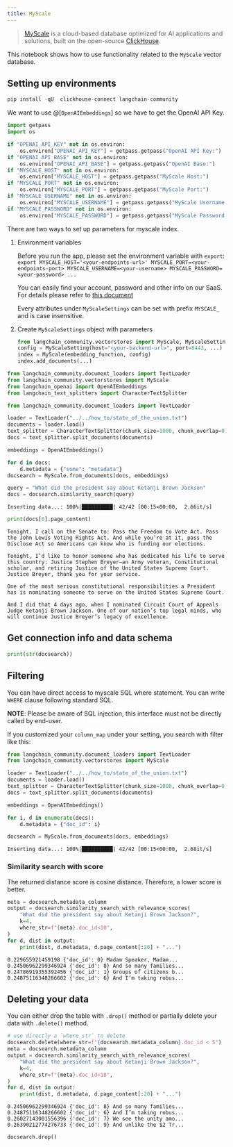 ```yaml
---
title: MyScale
---
```


>[MyScale](https://docs.myscale.com/en/overview/) is a cloud-based database optimized for AI applications and solutions, built on the open-source [ClickHouse](https://github.com/ClickHouse/ClickHouse).

This notebook shows how to use functionality related to the `MyScale` vector database.

## Setting up environments

```python
pip install -qU  clickhouse-connect langchain-community
```

We want to use @[`OpenAIEmbeddings`] so we have to get the OpenAI API Key.

```python
import getpass
import os

if "OPENAI_API_KEY" not in os.environ:
    os.environ["OPENAI_API_KEY"] = getpass.getpass("OpenAI API Key:")
if "OPENAI_API_BASE" not in os.environ:
    os.environ["OPENAI_API_BASE"] = getpass.getpass("OpenAI Base:")
if "MYSCALE_HOST" not in os.environ:
    os.environ["MYSCALE_HOST"] = getpass.getpass("MyScale Host:")
if "MYSCALE_PORT" not in os.environ:
    os.environ["MYSCALE_PORT"] = getpass.getpass("MyScale Port:")
if "MYSCALE_USERNAME" not in os.environ:
    os.environ["MYSCALE_USERNAME"] = getpass.getpass("MyScale Username:")
if "MYSCALE_PASSWORD" not in os.environ:
    os.environ["MYSCALE_PASSWORD"] = getpass.getpass("MyScale Password:")
```

There are two ways to set up parameters for myscale index.

1. Environment variables

    Before you run the app, please set the environment variable with `export`:
        `export MYSCALE_HOST='<your-endpoints-url>' MYSCALE_PORT=<your-endpoints-port> MYSCALE_USERNAME=<your-username> MYSCALE_PASSWORD=<your-password> ...`

    You can easily find your account, password and other info on our SaaS. For details please refer to [this document](https://docs.myscale.com/en/cluster-management/)

    Every attributes under `MyScaleSettings` can be set with prefix `MYSCALE_` and is case insensitive.

2. Create `MyScaleSettings` object with parameters

    ```python
    from langchain_community.vectorstores import MyScale, MyScaleSettings
    config = MyScaleSetting(host="<your-backend-url>", port=8443, ...)
    index = MyScale(embedding_function, config)
    index.add_documents(...)
    ```

```python
from langchain_community.document_loaders import TextLoader
from langchain_community.vectorstores import MyScale
from langchain_openai import OpenAIEmbeddings
from langchain_text_splitters import CharacterTextSplitter
```

```python
from langchain_community.document_loaders import TextLoader

loader = TextLoader("../../how_to/state_of_the_union.txt")
documents = loader.load()
text_splitter = CharacterTextSplitter(chunk_size=1000, chunk_overlap=0)
docs = text_splitter.split_documents(documents)

embeddings = OpenAIEmbeddings()
```

```python
for d in docs:
    d.metadata = {"some": "metadata"}
docsearch = MyScale.from_documents(docs, embeddings)

query = "What did the president say about Ketanji Brown Jackson"
docs = docsearch.similarity_search(query)
```

```output
Inserting data...: 100%|██████████| 42/42 [00:15<00:00,  2.66it/s]
```

```python
print(docs[0].page_content)
```

```output
Tonight. I call on the Senate to: Pass the Freedom to Vote Act. Pass the John Lewis Voting Rights Act. And while you’re at it, pass the Disclose Act so Americans can know who is funding our elections.

Tonight, I’d like to honor someone who has dedicated his life to serve this country: Justice Stephen Breyer—an Army veteran, Constitutional scholar, and retiring Justice of the United States Supreme Court. Justice Breyer, thank you for your service.

One of the most serious constitutional responsibilities a President has is nominating someone to serve on the United States Supreme Court.

And I did that 4 days ago, when I nominated Circuit Court of Appeals Judge Ketanji Brown Jackson. One of our nation’s top legal minds, who will continue Justice Breyer’s legacy of excellence.
```

## Get connection info and data schema

```python
print(str(docsearch))
```

## Filtering

You can have direct access to myscale SQL where statement. You can write `WHERE` clause following standard SQL.

**NOTE**: Please be aware of SQL injection, this interface must not be directly called by end-user.

If you customized your `column_map` under your setting, you search with filter like this:

```python
from langchain_community.document_loaders import TextLoader
from langchain_community.vectorstores import MyScale

loader = TextLoader("../../how_to/state_of_the_union.txt")
documents = loader.load()
text_splitter = CharacterTextSplitter(chunk_size=1000, chunk_overlap=0)
docs = text_splitter.split_documents(documents)

embeddings = OpenAIEmbeddings()

for i, d in enumerate(docs):
    d.metadata = {"doc_id": i}

docsearch = MyScale.from_documents(docs, embeddings)
```

```output
Inserting data...: 100%|██████████| 42/42 [00:15<00:00,  2.68it/s]
```

### Similarity search with score

The returned distance score is cosine distance. Therefore, a lower score is better.

```python
meta = docsearch.metadata_column
output = docsearch.similarity_search_with_relevance_scores(
    "What did the president say about Ketanji Brown Jackson?",
    k=4,
    where_str=f"{meta}.doc_id<10",
)
for d, dist in output:
    print(dist, d.metadata, d.page_content[:20] + "...")
```

```output
0.229655921459198 {'doc_id': 0} Madam Speaker, Madam...
0.24506962299346924 {'doc_id': 8} And so many families...
0.24786919355392456 {'doc_id': 1} Groups of citizens b...
0.24875116348266602 {'doc_id': 6} And I’m taking robus...
```

## Deleting your data

You can either drop the table with `.drop()` method or partially delete your data with `.delete()` method.

```python
# use directly a `where_str` to delete
docsearch.delete(where_str=f"{docsearch.metadata_column}.doc_id < 5")
meta = docsearch.metadata_column
output = docsearch.similarity_search_with_relevance_scores(
    "What did the president say about Ketanji Brown Jackson?",
    k=4,
    where_str=f"{meta}.doc_id<10",
)
for d, dist in output:
    print(dist, d.metadata, d.page_content[:20] + "...")
```

```output
0.24506962299346924 {'doc_id': 8} And so many families...
0.24875116348266602 {'doc_id': 6} And I’m taking robus...
0.26027143001556396 {'doc_id': 7} We see the unity amo...
0.26390212774276733 {'doc_id': 9} And unlike the $2 Tr...
```

```python
docsearch.drop()
```

```python

```
